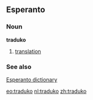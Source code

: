 ==Esperanto==
===Noun===
'''traduko'''
# [[translation]]
===See also===
[http://dictionaries.travlang.com/esperanto.html Esperanto dictionary]

[[eo:traduko]]
[[nl:traduko]]
[[zh:traduko]]